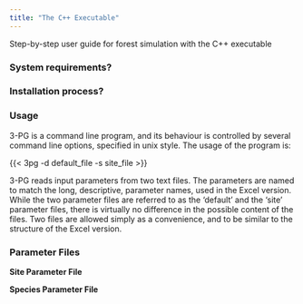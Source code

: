 ```yaml
---
title: "The C++ Executable"
---
```


Step-by-step user guide for forest simulation with the C++ executable

### System requirements?

### Installation process?

### Usage

3-PG is a command line program, and its behaviour is controlled by several command line options, specified in unix style. The usage of the program is:

{{< 3pg -d default_file -s site_file >}}

3-PG reads input parameters from two text files. The parameters are named to match the long, descriptive, parameter names, used in the Excel version. While the two parameter files are referred to as the 'default' and the 'site' parameter files, there is virtually no difference in the possible content of the files. Two files are allowed simply as a convenience, and to be similar to the structure of the Excel version.

### Parameter Files

**Site Parameter File**

**Species Parameter File**
